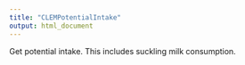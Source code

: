 ```yaml
---
title: "CLEMPotentialIntake"
output: html_document
---
```



Get potential intake. This includes suckling milk consumption.

